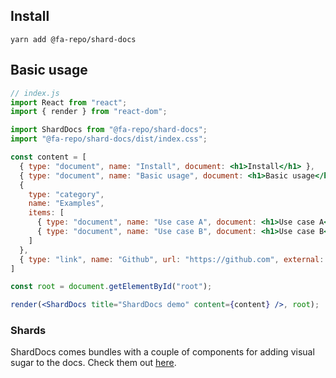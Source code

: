 ## Install

```
yarn add @fa-repo/shard-docs
```

## Basic usage

```jsx
// index.js
import React from "react";
import { render } from "react-dom";

import ShardDocs from "@fa-repo/shard-docs";
import "@fa-repo/shard-docs/dist/index.css";

const content = [
  { type: "document", name: "Install", document: <h1>Install</h1> },
  { type: "document", name: "Basic usage", document: <h1>Basic usage</h1> },
  {
    type: "category",
    name: "Examples",
    items: [
      { type: "document", name: "Use case A", document: <h1>Use case A</h1> },
      { type: "document", name: "Use case B", document: <h1>Use case B</h1> }
    ]
  },
  { type: "link", name: "Github", url: "https://github.com", external: true },
]

const root = document.getElementById("root");

render(<ShardDocs title="ShardDocs demo" content={content} />, root);
```

### Shards

ShardDocs comes bundles with a couple of components for adding visual sugar to the docs. Check them out [here](#/shards).